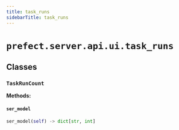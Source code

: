 ```yaml
---
title: task_runs
sidebarTitle: task_runs
---
```


# `prefect.server.api.ui.task_runs`

## Classes

### `TaskRunCount` <sup><a href="https://github.com/prefecthq/prefect/blob/main/src/prefect/server/api/ui/task_runs.py#L27"><Icon icon="github" size="14" /></a></sup>

**Methods:**

#### `ser_model` <sup><a href="https://github.com/prefecthq/prefect/blob/main/src/prefect/server/api/ui/task_runs.py#L34"><Icon icon="github" size="14" /></a></sup>

```python
ser_model(self) -> dict[str, int]
```
